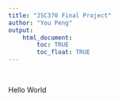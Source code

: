 ```yaml
---
title: "JSC370 Final Project"
author: "You Peng"
output: 
    html_document:
        toc: TRUE
        toc_float: TRUE
---
```


<br>

Hello World

<br>
